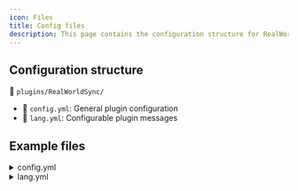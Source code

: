 ```yaml
---
icon: Files
title: Config files
description: This page contains the configuration structure for RealWorldSync.
---
```


## Configuration structure

📁 `plugins/RealWorldSync/`

- 📄 `config.yml`: General plugin configuration
- 📄 `lang.yml`: Configurable plugin messages

## Example files

<details>
<summary>config.yml</summary>

```yaml
# ██████╗░███████╗░█████╗░██╗░░░░░░██╗░░░░░░░██╗░█████╗░██████╗░██╗░░░░░██████╗░░██████╗██╗░░░██╗███╗░░██╗░█████╗░
# ██╔══██╗██╔════╝██╔══██╗██║░░░░░░██║░░██╗░░██║██╔══██╗██╔══██╗██║░░░░░██╔══██╗██╔════╝╚██╗░██╔╝████╗░██║██╔══██╗
# ██████╔╝█████╗░░███████║██║░░░░░░╚██╗████╗██╔╝██║░░██║██████╔╝██║░░░░░██║░░██║╚█████╗░░╚████╔╝░██╔██╗██║██║░░╚═╝
# ██╔══██╗██╔══╝░░██╔══██║██║░░░░░░░████╔═████║░██║░░██║██╔══██╗██║░░░░░██║░░██║░╚═══██╗░░╚██╔╝░░██║╚████║██║░░██╗
# ██║░░██║███████╗██║░░██║███████╗░░╚██╔╝░╚██╔╝░╚█████╔╝██║░░██║███████╗██████╔╝██████╔╝░░░██║░░░██║░╚███║╚█████╔╝
# ╚═╝░░╚═╝╚══════╝╚═╝░░╚═╝╚══════╝░░░╚═╝░░░╚═╝░░░╚════╝░╚═╝░░╚═╝╚══════╝╚═════╝░╚═════╝░░░░╚═╝░░░╚═╝░░╚══╝░╚════╝░

# Wiki: https://github.com/BX-Team/RealWorldSync/wiki
# Discord server: https://discord.gg/p7cxhw7E2M
# Modrinth: https://modrinth.com/plugin/rws

options:
  check-for-updates: true
  enable-metrics: true
time:
  enabled: false
  update-interval: 20
  timezone: "Europe/Berlin"
weather:
  enabled: false
  update-interval: 6000
  openweathermap-key: ""
  location:
    latitude: "0"
    longitude: "0"
```

</details>

<details>
<summary>lang.yml</summary>

```yaml
Help:
  <gray>-----------<gray> [<green>RealWorldSync<gray>] -----------<newline><dark_green>»
  <green>/rws time <gray>- Shows time by timezone in config.<newline><dark_green>»
  <green>/rws reload <gray>- Reload the plugin.<newline><dark_green>» <green>/rws
  version <gray>- Shows the version currently installed
Prefix: <gray>[<green>RealWorldSync<gray>] <gray>
NoPermission: <red>You don't have permissions to do that.
Version: "<green>Current installed plugin version: <version>"
Time: "<gold>Current world time: <time>"
TimeDisabled: <red>Time is disabled in the config!
ReloadComplete: <green>Reload complete!
```

</details>

